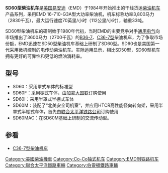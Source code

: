 {{Unreferenced|time=2021-06-03T23:56:18+00:00}}
{{Infobox Locomotive
| name = SD60
| image = EMD SD601.jpg
| caption = SD60I
| type = [[柴油机车|柴油机车]]
| origin = {{USA}}
| designer = 
| builder = [[易安迪|易安迪（EMD）]]
| buildmodel = SD60、SD60F、SD60I、SD60M、SD60MAC
| ordernumber = 
| serialnumber = 
| roadnumber = 
| builddate  = 1984年—1995年
| totalproduction  = 1,138台
| user = 
| railroad = 
| deliverydate = 
| firstrundate = 
| lastrundate = 
| retiredate = 
| scrapdate = 
| nicknames = 
| aarwheels = C-C
| uicclass = [[Co'Co'|Co'Co']]
| gauge = 1,435毫米
| trucks = 
| bogies = 
| wheeldiameter = 
| axleload = 
| wheelbase = 
| minimumcurve = 
| length = 
| width = 
| height = 
| framesize = 
| weight = 
| fueltype = 
| fuelcap = 
| lubecap = 
| coolantcap = 
| watercap = 
| sandcap = 
| consumption = 
| watercons =
| primemover = EMD 16-710-G3A
| rpmrange = 
| enginepower = 
| enginetype = 
| transmission =SD60MAC：交—直—交流电<br />SD60/I/M/F：交—直流电
| aspiration = 
| displacement = 
| alternator = AR-11
| generator =  
| cylindercount = 16
| cylindersize = 
| tractionmotors = D-87 × 6
| topspeed = 
| sustainedspeed = 
| poweroutput = 3,800马力（2830千瓦）
| tractiveeffort = 
| factorofadhesion = 
| locobrakes = 
| locobrakepower = 
| locobrakeforce = 
| trainbrakes = 
| safety = 
| notes =
}}
'''SD60型柴油机车'''是[[美国|美国]][[易安迪|易安迪]]（EMD）于1984年开始推出的干线货运[[柴油机车|柴油机车]]产品系列，采用EMD 16-710-G3A型大功率柴油机，机车标称功率3,800马力（2830千瓦），最大运行速度70英里/小时（112公里/小时），轴重33吨。

SD60型柴油机车的研制始于1980年代初，当时EMD的主要竞争对手[[通用电气|通用电气]]向市场推出了3600马力（2700千瓦）的[[B36-7型柴油机车|B36-7]]、[[C36-7型柴油机车|C36-7型]]柴油机车，为了争取市场份额，EMD迅速在SD50型柴油机车基础上研制了SD60型。SD60也是美国第一代采用微机控制的电传动柴油机车。实际运用显示，相比SD50型，SD60型机车拥有更好的可靠性和更低的燃油消耗率。

==型号==
*SD60：采用罩式车体的标准型
*SD60F：采用棚式车体，由[[加拿大国铁|加拿大国铁]]订购使用
*SD60I：采用半罩式半棚式车体
*SD60M：装配了“北美安全司机室”，并应用HTCR高性能径向转向架，采用半罩式半棚式车体，首先由[[联合太平洋铁路公司|联合太平洋铁路公司]]订购使用
*SD60MAC：在SD60M基础上研制的交流传动型。

==参看==
*[[C36-7型柴油机车|C36-7型柴油机车]]

{{易安迪柴油机车}}

{{DEFAULTSORT:SD60}}
[[Category:美國柴油機車|Category:美國柴油機車]]
[[Category:Co-Co轴式机车|Category:Co-Co轴式机车]]
[[Category:EMD制铁路机车|Category:EMD制铁路机车]]
[[Category:聯合太平洋鐵路車輛|Category:聯合太平洋鐵路車輛]]
[[Category:伯靈頓鐵路車輛|Category:伯靈頓鐵路車輛]]